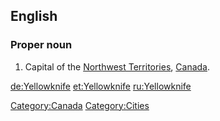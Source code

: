 ==English==
{{wikipedia}}

===Proper noun===
{{en-proper noun|sg=[[yellow|Yellow]][[knife]]}}

# Capital of the [[Northwest Territories]], [[Canada]].

{{trans-top|capital of the Northwest Territories, Canada}}
{{trans-mid}}
{{trans-bottom}}

[[Category:Canada]]
[[Category:Cities]]

[[de:Yellowknife]]
[[et:Yellowknife]]
[[ru:Yellowknife]]